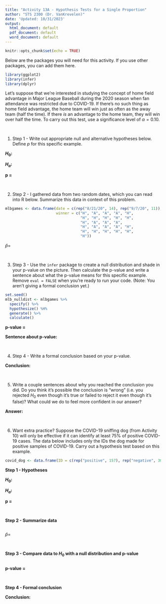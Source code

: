```yaml
---
title: "Activity 13A - Hypothesis Tests for a Single Proportion"
author: "STS 2300 (Dr. VanKrevelen)"
date: 'Updated: 10/31/2023'
output:
  html_document: default
  pdf_document: default
  word_document: default
---
```


```r
knitr::opts_chunk$set(echo = TRUE)
```

Below are the packages you will need for this activity. If you use other packages, you can add them here.

```r
library(ggplot2)
library(infer)
library(dplyr)
```

Let's suppose that we're interested in studying the concept of home field advantage in Major League Baseball during the 2020 season when fan attendance was restricted due to COVID-19. If there's no such thing as home field advantage, the home team will win just as often as the away team (half the time). If there *is* an advantage to the home team, they will win over half the time. To carry out this test, use a significance level of $\alpha = 0.10$.


<br>


1. Step 1 - Write out appropriate null and alternative hypotheses below. Define $p$ for this specific example.

**$H_0:$**

**$H_a:$**

**p =**

<br>


2. Step 2 - I gathered data from two random dates, which you can read into R below. Summarize this data in context of this problem.

```r
mlbgames <- data.frame(date = c(rep("8/21/20", 14), rep("9/7/20", 11)),
                       winner = c("H", "A", "A", "A", "H",
                                  "H", "H", "H", "H", "H",
                                  "H", "A", "A", "A",
                                  "H", "A", "A", "A", "H",
                                  "H", "H", "H", "H", "H",
                                  "H"))
```

$\hat{p} =$

<br>


3. Step 3 - Use the `infer` package to create a null distribution and shade in your p-value on the picture. Then calculate the p-value and write a sentence about what the p-value means for this specific example. Remove `eval = FALSE` when you're ready to run your code. (Note: You aren't giving a formal conclusion yet.)

```r
set.seed()
mlb_nulldist <- mlbgames %>%
  specify() %>%
  hypothesize() %H%
  generate() %>%
  calculate()
```

**p-value = **

**Sentence about p-value: **

<br>


4. Step 4 - Write a formal conclusion based on your p-value.

**Conclusion: **

<br>


5. Write a couple sentences about why you reached the conclusion you did. Do you think it's possible the conclusion is "wrong" (i.e. you rejected $H_0$ even though it's true or failed to reject it even though it's false)? What could we do to feel more confident in our answer?

**Answer:**

<br>


6. Want extra practice? Suppose the COVID-19 sniffing dog (from Activity 10) will only be effective if it can identify at least 75% of positive COVID-19 cases. The data below includes only the IDs the dog made for positive samples of COVID-19. Carry out a hypothesis test based on this example.

```r

covid_dog <- data.frame(ID = c(rep("positive", 157), rep("negative", 30)))
```

**Step 1 - Hypotheses**

**$H_0:$**

**$H_a:$**

**p =**

<br>



**Step 2 - Summarize data**

```r

```

$\hat{p} =$

<br>


**Step 3 - Compare data to $H_0$ with a null distribution and p-value**

```r

```

**p-value =**

<br>


**Step 4 - Formal conclusion**

**Conclusion:**